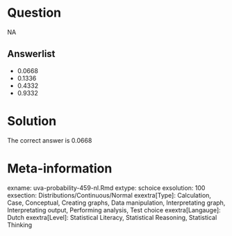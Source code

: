 Question
========

NA

Answerlist
----------
* 0.0668
* 0.1336
* 0.4332
* 0.9332

Solution
========

The correct answer is  0.0668 

Meta-information
================
exname: uva-probability-459-nl.Rmd 
extype: schoice 
exsolution: 100 
exsection: Distributions/Continuous/Normal
exextra[Type]: Calculation, Case, Conceptual, Creating graphs, Data manipulation, Interpretating graph, Interpretating output, Performing analysis, Test choice 
exextra[Langauge]: Dutch 
exextra[Level]: Statistical Literacy, Statistical Reasoning, Statistical Thinking 
